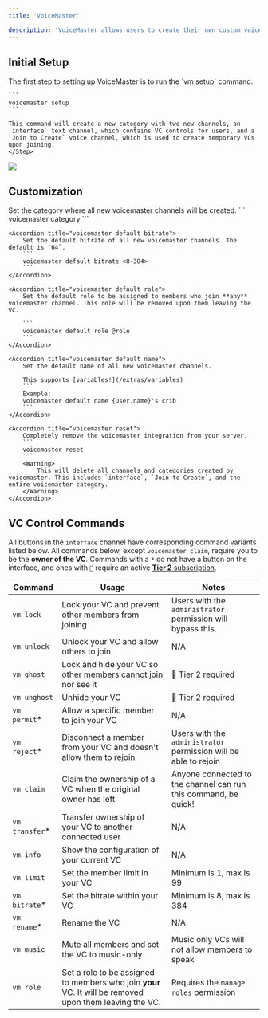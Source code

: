 ```yaml
---
title: 'VoiceMaster'

description: 'VoiceMaster allows users to create their own custom voice channels and customize them with Bleed.'
---
```

## Initial Setup
<Steps>
  <Step title="Initialization">
    The first step to setting up VoiceMaster is to run the `vm setup` command.

    ```
    voicemaster setup
    ```
    
    This command will create a new category with two new channels, an `interface` text channel, which contains VC controls for users, and a `Join to Create` voice channel, which is used to create temporary VCs upon joining. 
    </Step>
  </Steps>
    <Frame type="glass" caption="VC control interface shown in the newly created interface channel">
        <img src="https://github.com/ju/docs/blob/main/static/vm.png?raw=true" />
    </Frame>

## Customization
<AccordionGroup>
    <Accordion title="voicemaster category">
        Set the category where all new voicemaster channels will be created.
        ```
        voicemaster category <category name_or_id>
        ```
    </Accordion>

    <Accordion title="voicemaster default bitrate">
        Set the default bitrate of all new voicemaster channels. The default is `64`.
        ```
        voicemaster default bitrate <8-384>
        ```
    </Accordion>

    <Accordion title="voicemaster default role">
        Set the default role to be assigned to members who join **any** voicemaster channel. This role will be removed upon them leaving the VC.

        ```
        voicemaster default role @role
        ```
    </Accordion>

    <Accordion title="voicemaster default name">
        Set the default name of all new voicemaster channels.

        This supports [variables!](/extras/variables)
        ```
        Example:
        voicemaster default name {user.name}'s crib
        ```
    </Accordion>

    <Accordion title="voicemaster reset">
        Completely remove the voicemaster integration from your server.
        ```
        voicemaster reset
        ```
        <Warning>
            This will delete all channels and categories created by voicemaster. This includes `interface`, `Join to Create`, and the entire voicemaster category. 
        </Warning>
    </Accordion>
</AccordionGroup>

## VC Control Commands
All buttons in the `interface` channel have corresponding command variants listed below. All commands below, except `voicemaster claim`, require you to be the **owner of the VC**.
<Note>Commands with a `*` do not have a button on the interface, and ones with `🏅` require an active [**Tier 2** subscription](/perks).</Note>

| Command | Usage | Notes |
| -------- | -------- | -------- |
| `vm lock` | Lock your VC and prevent other members from joining | Users with the `administrator` permission will bypass this |
| `vm unlock` | Unlock your VC and allow others to join | N/A |
| `vm ghost` | Lock and hide your VC so other members cannot join nor see it | 🏅 Tier 2 required |
| `vm unghost` | Unhide your VC | 🏅 Tier 2 required |
| `vm permit`* | Allow a specific member to join your VC | N/A |
| `vm reject`* | Disconnect a member from your VC and doesn't allow them to rejoin | Users with the `administrator` permission will be able to rejoin |
| `vm claim` | Claim the ownership of a VC when the original owner has left | Anyone connected to the channel can run this command, be quick! |
| `vm transfer`* | Transfer ownership of your VC to another connected user | N/A |
| `vm info` | Show the configuration of your current VC | N/A |
| `vm limit` | Set the member limit in your VC | Minimum is 1, max is 99 |
| `vm bitrate`* | Set the bitrate within your VC | Minimum is 8, max is 384 |
| `vm rename`* | Rename the VC | N/A |
| `vm music` | Mute all members and set the VC to music-only | Music only VCs will not allow members to speak |
| `vm role` | Set a role to be assigned to members who join **your** VC. It will be removed upon them leaving the VC. | Requires the `manage roles` permission |